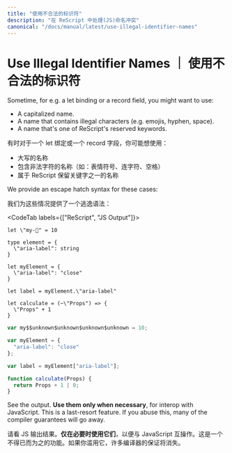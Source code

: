 ```yaml
---
title: "使用不合法的标识符"
description: "在 ReScript 中处理(JS)命名冲突"
canonical: "/docs/manual/latest/use-illegal-identifier-names"
---
```


# Use Illegal Identifier Names ｜ 使用不合法的标识符

Sometime, for e.g. a let binding or a record field, you might want to use:
- A capitalized name.
- A name that contains illegal characters (e.g. emojis, hyphen, space).
- A name that's one of ReScript's reserved keywords.

有时对于一个 let 绑定或一个 record 字段，你可能想使用：
- 大写的名称
- 包含非法字符的名称（如：表情符号、连字符、空格）
- 属于 ReScript 保留关键字之一的名称

We provide an escape hatch syntax for these cases:

我们为这些情况提供了一个逃逸语法：

<CodeTab labels={["ReScript", "JS Output"]}>

```res example
let \"my-🍎" = 10

type element = {
  \"aria-label": string
}

let myElement = {
  \"aria-label": "close"
}

let label = myElement.\"aria-label"

let calculate = (~\"Props") => {
  \"Props" + 1
}
```
```js
var my$$unknown$unknown$unknown$unknown = 10;

var myElement = {
  "aria-label": "close"
};

var label = myElement["aria-label"];

function calculate(Props) {
  return Props + 1 | 0;
}
```

</CodeTab>

See the output. **Use them only when necessary**, for interop with JavaScript. This is a last-resort feature. If you abuse this, many of the compiler guarantees will go away.

请看 JS 输出结果。**仅在必要时使用它们**，以便与 JavaScript 互操作。这是一个不得已而为之的功能。如果你滥用它，许多编译器的保证将消失。
